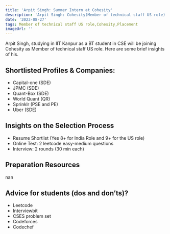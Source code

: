 ```yaml
---
title: 'Arpit Singh: Summer Intern at Cohesity'
description: 'Arpit Singh: Cohesity(Member of technical staff US role)'
date: '2023-08-27'
tags: Member of technical staff US role,Cohesity,Placement
imageUrl: ''
---
```


Arpit Singh, studying in IIT Kanpur as a BT student in CSE will be joining Cohesity as Member of technical staff US role. Here are some brief insights of his.

## Shortlisted Profiles & Companies:
- Capital-one (SDE)
- JPMC (SDE) 
- Quant-Box (SDE)
- World Quant (QR)
- Sprinklr (PSE and PE)
- Uber (SDE)

## Insights on the Selection Process
- Resume Shortlist (Yes 8+ for India Role and 9+ for the US role)
- Online Test: 2 leetcode easy-medium questions
- Interview: 2 rounds (30 min each)

##  Preparation Resources
nan

## Advice for students (dos and don’ts)? 
- Leetcode 
- Interviewbit
- CSES problem set
- Codeforces
- Codechef

